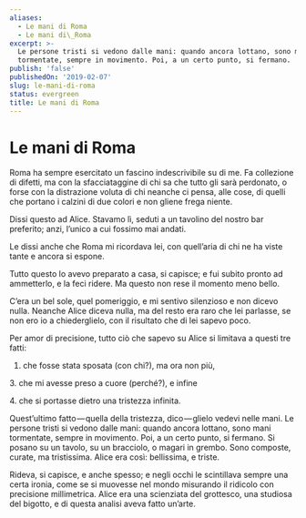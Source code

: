 ```yaml
---
aliases:
  - Le mani di Roma
  - Le mani di\_Roma
excerpt: >-
  Le persone tristi si vedono dalle mani: quando ancora lottano, sono mani
  tormentate, sempre in movimento. Poi, a un certo punto, si fermano.
publish: 'false'
publishedOn: '2019-02-07'
slug: le-mani-di-roma
status: evergreen
title: Le mani di Roma
---
```

# Le mani di Roma

Roma ha sempre esercitato un fascino indescrivibile su di me. Fa collezione di difetti, ma con la sfacciataggine di chi sa che tutto gli sarà perdonato, o forse con la distrazione voluta di chi neanche ci pensa, alle cose, di quelli che portano i calzini di due colori e non gliene frega niente.

Dissi questo ad Alice. Stavamo lì, seduti a un tavolino del nostro bar preferito; anzi, l’unico a cui fossimo mai andati.

Le dissi anche che Roma mi ricordava lei, con quell’aria di chi ne ha viste tante e ancora si espone.

Tutto questo lo avevo preparato a casa, si capisce; e fui subito pronto ad ammetterlo, e la feci ridere. Ma questo non rese il momento meno bello.

C’era un bel sole, quel pomeriggio, e mi sentivo silenzioso e non dicevo nulla. Neanche Alice diceva nulla, ma del resto era raro che lei parlasse, se non ero io a chiederglielo, con il risultato che di lei sapevo poco.

Per amor di precisione, tutto ciò che sapevo su Alice si limitava a questi tre fatti:

1. che fosse stata sposata (con chi?), ma ora non più,

3\. che mi avesse preso a cuore (perché?), e infine

4\. che si portasse dietro una tristezza infinita.

Quest’ultimo fatto — quella della tristezza, dico — glielo vedevi nelle mani. Le persone tristi si vedono dalle mani: quando ancora lottano, sono mani tormentate, sempre in movimento. Poi, a un certo punto, si fermano. Si posano su un tavolo, su un bracciolo, o magari in grembo. Sono composte, curate, ma tristissima. Alice era così: bellissima, e triste.

Rideva, si capisce, e anche spesso; e negli occhi le scintillava sempre una certa ironia, come se si muovesse nel mondo misurando il ridicolo con precisione millimetrica. Alice era una scienziata del grottesco, una studiosa del bigotto, e di questa analisi aveva fatto un’arte.
